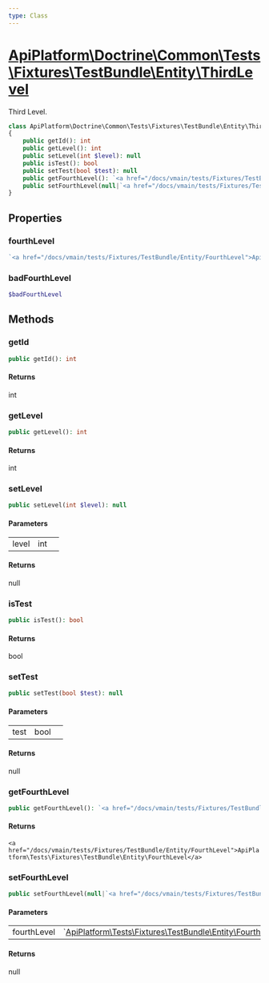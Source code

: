 ```yaml
---
type: Class
---
```


# [ApiPlatform\Doctrine\Common\Tests\Fixtures\TestBundle\Entity\ThirdLevel](/docs/vmain/reference/Doctrine/Common/Tests/Fixtures/TestBundle/Entity/ThirdLevel)

Third Level.


```php
class ApiPlatform\Doctrine\Common\Tests\Fixtures\TestBundle\Entity\ThirdLevel
{
    public getId(): int
    public getLevel(): int
    public setLevel(int $level): null
    public isTest(): bool
    public setTest(bool $test): null
    public getFourthLevel(): `<a href="/docs/vmain/tests/Fixtures/TestBundle/Entity/FourthLevel">ApiPlatform\Tests\Fixtures\TestBundle\Entity\FourthLevel</a>`
    public setFourthLevel(null|`<a href="/docs/vmain/tests/Fixtures/TestBundle/Entity/FourthLevel">ApiPlatform\Tests\Fixtures\TestBundle\Entity\FourthLevel</a>` $fourthLevel): null
}
```
## Properties
### fourthLevel

```php
`<a href="/docs/vmain/tests/Fixtures/TestBundle/Entity/FourthLevel">ApiPlatform\Tests\Fixtures\TestBundle\Entity\FourthLevel</a>` $fourthLevel
```



### badFourthLevel

```php
$badFourthLevel
```



## Methods

### getId



```php
public getId(): int
```

#### Returns

int

### getLevel



```php
public getLevel(): int
```

#### Returns

int

### setLevel



```php
public setLevel(int $level): null
```

#### Parameters

<table><tbody>
<tr><td>level</td><td>int</td><td></td></tr>
</tbody>
</table>

#### Returns

null

### isTest



```php
public isTest(): bool
```

#### Returns

bool

### setTest



```php
public setTest(bool $test): null
```

#### Parameters

<table><tbody>
<tr><td>test</td><td>bool</td><td></td></tr>
</tbody>
</table>

#### Returns

null

### getFourthLevel



```php
public getFourthLevel(): `<a href="/docs/vmain/tests/Fixtures/TestBundle/Entity/FourthLevel">ApiPlatform\Tests\Fixtures\TestBundle\Entity\FourthLevel</a>`
```

#### Returns

`<a href="/docs/vmain/tests/Fixtures/TestBundle/Entity/FourthLevel">ApiPlatform\Tests\Fixtures\TestBundle\Entity\FourthLevel</a>`

### setFourthLevel



```php
public setFourthLevel(null|`<a href="/docs/vmain/tests/Fixtures/TestBundle/Entity/FourthLevel">ApiPlatform\Tests\Fixtures\TestBundle\Entity\FourthLevel</a>` $fourthLevel): null
```

#### Parameters

<table><tbody>
<tr><td>fourthLevel</td><td>`<a href="/docs/vmain/tests/Fixtures/TestBundle/Entity/FourthLevel">ApiPlatform\Tests\Fixtures\TestBundle\Entity\FourthLevel</a>`</td><td></td></tr>
</tbody>
</table>

#### Returns

null
